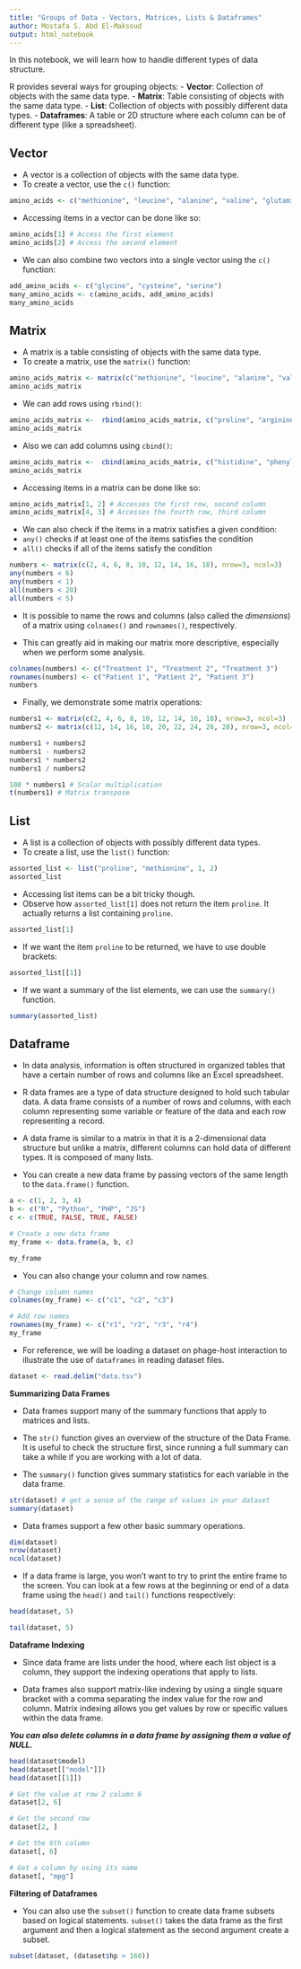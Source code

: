 ```yaml
---
title: "Groups of Data - Vectors, Matrices, Lists & Dataframes"
author: Mostafa S. Abd El-Maksoud
output: html_notebook
---
```


In this notebook, we will learn how to handle different types of data structure.

R provides several ways for grouping objects: - **Vector**: Collection of objects with the same data type. - **Matrix**: Table consisting of objects with the same data type. - **List**: Collection of objects with possibly different data types. - **Dataframes**: A table or 2D structure where each column can be of different type (like a spreadsheet).

## Vector

-   A vector is a collection of objects with the same data type.
-   To create a vector, use the `c()` function:

```r
amino_acids <- c("methionine", "leucine", "alanine", "valine", "glutamine", "threonine")
```

-   Accessing items in a vector can be done like so:

```r
amino_acids[1] # Access the first element
amino_acids[2] # Access the second element
```

-   We can also combine two vectors into a single vector using the `c()` function:

```r
add_amino_acids <- c("glycine", "cysteine", "serine")
many_amino_acids <- c(amino_acids, add_amino_acids)
many_amino_acids
```

## Matrix

-   A matrix is a table consisting of objects with the same data type.
-   To create a matrix, use the `matrix()` function:

```r
amino_acids_matrix <- matrix(c("methionine", "leucine", "alanine", "valine", "glutamine", "threonine"), nrow=3, ncol=2)
amino_acids_matrix
```

-   We can add rows using `rbind()`:

```r
amino_acids_matrix <-  rbind(amino_acids_matrix, c("proline", "arginine"))
amino_acids_matrix
```

-   Also we can add columns using `cbind()`:

```r
amino_acids_matrix <-  cbind(amino_acids_matrix, c("histidine", "phenylalanine", "tryptophan", "selenocysteine"))
amino_acids_matrix
```

-   Accessing items in a matrix can be done like so:

```r
amino_acids_matrix[1, 2] # Accesses the first row, second column
amino_acids_matrix[4, 3] # Accesses the fourth row, third column
```

-   We can also check if the items in a matrix satisfies a given condition:
-   `any()` checks if at least one of the items satisfies the condition
-   `all()` checks if all of the items satisfy the condition

```r
numbers <- matrix(c(2, 4, 6, 8, 10, 12, 14, 16, 18), nrow=3, ncol=3)
any(numbers < 6)
any(numbers < 1)
all(numbers < 20)
all(numbers < 5)
```

-   It is possible to name the rows and columns (also called the *dimensions*) of a matrix using `colnames()` and `rownames()`, respectively.

-   This can greatly aid in making our matrix more descriptive, especially when we perform some analysis.

```r
colnames(numbers) <- c("Treatment 1", "Treatment 2", "Treatment 3")
rownames(numbers) <- c("Patient 1", "Patient 2", "Patient 3")
numbers
```

-   Finally, we demonstrate some matrix operations:

```r
numbers1 <- matrix(c(2, 4, 6, 8, 10, 12, 14, 16, 18), nrow=3, ncol=3)
numbers2 <- matrix(c(12, 14, 16, 18, 20, 22, 24, 26, 28), nrow=3, ncol=3)

numbers1 + numbers2
numbers1 - numbers2
numbers1 * numbers2
numbers1 / numbers2

100 * numbers1 # Scalar multiplication
t(numbers1) # Matrix transpose
```

## List

-   A list is a collection of objects with possibly different data types.
-   To create a list, use the `list()` function:

```r
assorted_list <- list("proline", "methionine", 1, 2)
assorted_list
```

-   Accessing list items can be a bit tricky though.
-   Observe how `assorted_list[1]` does not return the item `proline`. It actually returns a list containing `proline`.

```r
assorted_list[1]
```

-   If we want the item `proline` to be returned, we have to use double brackets:

```r
assorted_list[[1]]
```

-   If we want a summary of the list elements, we can use the `summary()` function.

```r
summary(assorted_list)
```

## Dataframe

-   In data analysis, information is often structured in organized tables that have a certain number of rows and columns like an Excel spreadsheet.

-   R data frames are a type of data structure designed to hold such tabular data. A data frame consists of a number of rows and columns, with each column representing some variable or feature of the data and each row representing a record.

-   A data frame is similar to a matrix in that it is a 2-dimensional data structure but unlike a matrix, different columns can hold data of different types. It is composed of many lists.

-   You can create a new data frame by passing vectors of the same length to the `data.frame()` function.

```r
a <- c(1, 2, 3, 4)
b <- c("R", "Python", "PHP", "JS")
c <- c(TRUE, FALSE, TRUE, FALSE)

# Create a new data frame
my_frame <- data.frame(a, b, c)

my_frame
```

-   You can also change your column and row names.

```r
# Change column names
colnames(my_frame) <- c("c1", "c2", "c3")

# Add row names
rownames(my_frame) <- c("r1", "r2", "r3", "r4")
my_frame
```

-   For reference, we will be loading a dataset on phage-host interaction to illustrate the use of `dataframes` in reading dataset files.

```r
dataset <- read.delim("data.tsv")
```

**Summarizing Data Frames**

-   Data frames support many of the summary functions that apply to matrices and lists.

-   The `str()` function gives an overview of the structure of the Data Frame. It is useful to check the structure first, since running a full summary can take a while if you are working with a lot of data.

-   The `summary()` function gives summary statistics for each variable in the data frame.

```r
str(dataset) # get a sense of the range of values in your dataset
summary(dataset)
```

-   Data frames support a few other basic summary operations.

```r
dim(dataset)
nrow(dataset)
ncol(dataset)
```

-   If a data frame is large, you won't want to try to print the entire frame to the screen. You can look at a few rows at the beginning or end of a data frame using the `head()` and `tail()` functions respectively:

```r
head(dataset, 5)

tail(dataset, 5)
```

**Dataframe Indexing**

-   Since data frame are lists under the hood, where each list object is a column, they support the indexing operations that apply to lists.

-   Data frames also support matrix-like indexing by using a single square bracket with a comma separating the index value for the row and column. Matrix indexing allows you get values by row or specific values within the data frame.

***You can also delete columns in a data frame by assigning them a value of NULL.***

```r
head(dataset$model)
head(dataset[["model"]])
head(dataset[[1]])

# Get the value at row 2 column 6
dataset[2, 6]

# Get the second row
dataset[2, ]

# Get the 6th column
dataset[, 6]

# Get a column by using its name
dataset[, "mpg"]
```

**Filtering of Dataframes**

-   You can also use the `subset()` function to create data frame subsets based on logical statements. `subset()` takes the data frame as the first argument and then a logical statement as the second argument create a subset.

```r
subset(dataset, (dataset$hp > 160))
```
